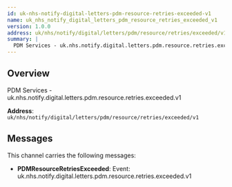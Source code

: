 ```yaml
---
id: uk-nhs-notify-digital-letters-pdm-resource-retries-exceeded-v1
name: uk_nhs_notify_digital_letters_pdm_resource_retries_exceeded_v1
version: 1.0.0
address: uk/nhs/notify/digital/letters/pdm/resource/retries/exceeded/v1
summary: |
  PDM Services - uk.nhs.notify.digital.letters.pdm.resource.retries.exceeded.v1
---
```


## Overview

PDM Services - uk.nhs.notify.digital.letters.pdm.resource.retries.exceeded.v1

**Address**: `uk/nhs/notify/digital/letters/pdm/resource/retries/exceeded/v1`

## Messages

This channel carries the following messages:

- **PDMResourceRetriesExceeded**: Event: uk.nhs.notify.digital.letters.pdm.resource.retries.exceeded.v1
